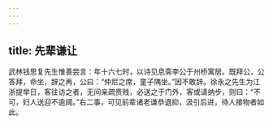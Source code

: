```yaml
---
---
---
```

title: 先辈谦让
---




武林钱思复先生惟善尝言：年十六七时，以诗见息斋李公于州桥寓居。既拜公，公答拜，命坐，辞之再，公曰：“仲尼之席，童子隅坐。”因不敢辞。徐永之先生为江浙提举日，客往访之者，无间亲疏贵贱，必送之于门外，客或请纳步，则曰：“不可，妇人送迎不逾阈。”右二事，可见前辈诸老谦恭退抑，汲引后进，待人接物者如此。